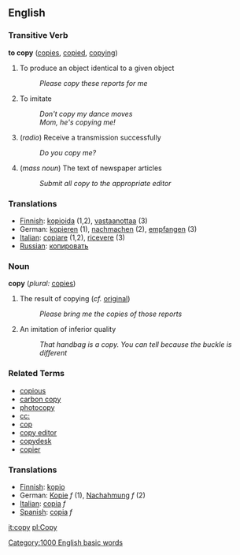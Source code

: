== English ==

=== Transitive Verb ===
'''to copy'''  ([[copies]], [[copied]], [[copying]])
# To produce an object identical to a given object
#: ''Please copy these reports for me''
# To imitate
#: ''Don't copy my dance moves''
#: ''Mom, he's copying me!''
# (''radio'') Receive a transmission successfully
#: ''Do you copy me?''
# (''mass noun'') The text of newspaper articles
#: ''Submit all copy to the appropriate editor''

===Translations===
*[[Finnish]]: [[kopioida]] (1,2), [[vastaanottaa]] (3)
*German: [[kopieren]] (1), [[nachmachen]] (2), [[empfangen]] (3) 
*[[Italian]]: [[copiare]] (1,2), [[ricevere]] (3)
*[[Russian]]: [[копировать]]

=== Noun ===
'''copy'''  (''plural:'' [[copies]])
# The result of copying (''cf.'' [[original]])
#: ''Please bring me the copies of those reports''
# An imitation of inferior quality
#: ''That handbag is a copy.  You can tell because the buckle is different''

=== Related Terms ===

* [[copious]]
* [[carbon copy]]
* [[photocopy]]
* [[cc:]]
* [[cop]]
* [[copy editor]]
* [[copydesk]]
* [[copier]]

===Translations===
*[[Finnish]]: [[kopio]]
*German: [[Kopie]] ''f'' (1), [[Nachahmung]] ''f'' (2)
*[[Italian]]: [[copia]] ''f''
*[[Spanish]]: [[copia]] ''f''

[[it:copy]]
[[pl:Copy]]
[[Category:1000 English basic words]]